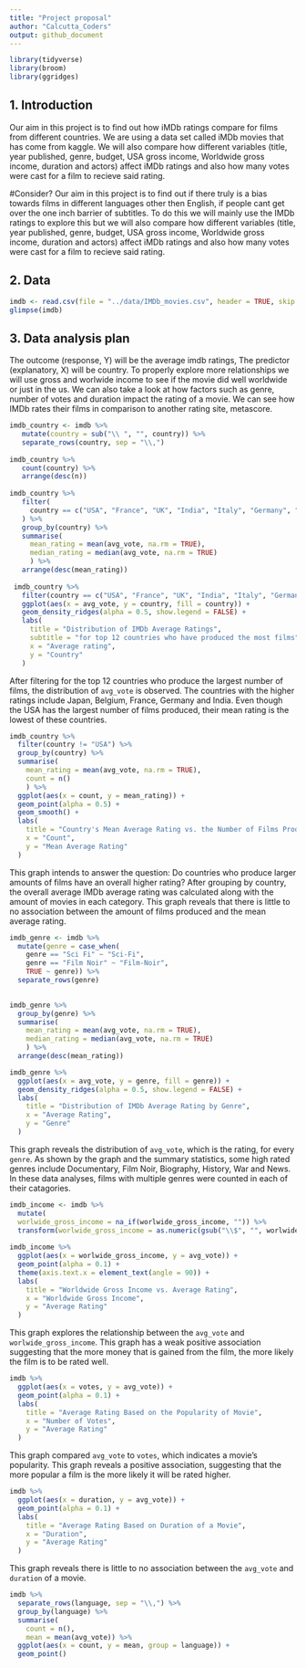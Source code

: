 ```yaml
---
title: "Project proposal"
author: "Calcutta_Coders"
output: github_document
---
```


```r
library(tidyverse)
library(broom)
library(ggridges)
```

## 1. Introduction

Our aim in this project is to find out how iMDb ratings compare for films from different countries. We are using a data set called iMDb movies that has come from kaggle. We will also compare how different variables (title, year published, genre, budget, USA gross income, Worldwide gross income, duration and actors) affect iMDb ratings and also how many votes were cast for a film to recieve said rating.

#Consider?
Our aim in this project is to find out if there truly is a bias towards films in different languages other then English, if people cant get over the one inch barrier of subtitles. To do this we will mainly use the IMDb ratings to explore this but we will also compare how different variables (title, year published, genre, budget, USA gross income, Worldwide gross income, duration and actors) affect iMDb ratings and also how many votes were cast for a film to recieve said rating.

## 2. Data

```r
imdb <- read.csv(file = "../data/IMDb_movies.csv", header = TRUE, skip = 1)
glimpse(imdb)
```

## 3. Data analysis plan

The outcome (response, Y) will be the average imdb ratings, The predictor (explanatory, X) will be country. To properly explore more relationships we will use gross and worlwide income to see if the movie did well worldwide or just in the us. We can also take a look at how factors such as genre, number of votes and duration impact the rating of a movie. We can see how IMDb rates their films in comparison to another rating site, metascore.

```r
imdb_country <- imdb %>%
   mutate(country = sub("\\ ", "", country)) %>%
   separate_rows(country, sep = "\\,")
   
imdb_country %>%
   count(country) %>%
   arrange(desc(n))
 
imdb_country %>%
   filter(
     country == c("USA", "France", "UK", "India", "Italy", "Germany", "Japan", "Canada", "Spain", "Hong Kong", "Turkey", "Belgium")
   ) %>%
   group_by(country) %>%
   summarise(
     mean_rating = mean(avg_vote, na.rm = TRUE),
     median_rating = median(avg_vote, na.rm = TRUE)
     ) %>%
   arrange(desc(mean_rating))
 
 imdb_country %>%
   filter(country == c("USA", "France", "UK", "India", "Italy", "Germany", "Japan", "Canada", "Spain", "Hong Kong", "Turkey", "Belgium")) %>%
   ggplot(aes(x = avg_vote, y = country, fill = country)) +
   geom_density_ridges(alpha = 0.5, show.legend = FALSE) +
   labs(
     title = "Distribution of IMDb Average Ratings",
     subtitle = "for top 12 countries who have produced the most films",
     x = "Average rating",
     y = "Country"
   )
```
After filtering for the top 12 countries who produce the largest number of films, the distribution of `avg_vote` is observed. The countries with the higher ratings include Japan, Belgium, France, Germany and India. Even though the USA has the largest number of films produced, their mean rating is the lowest of these countries.

```r
imdb_country %>%
  filter(country != "USA") %>%
  group_by(country) %>%
  summarise(
    mean_rating = mean(avg_vote, na.rm = TRUE),
    count = n()
    ) %>%
  ggplot(aes(x = count, y = mean_rating)) +
  geom_point(alpha = 0.5) +
  geom_smooth() +
  labs(
    title = "Country's Mean Average Rating vs. the Number of Films Produced",
    x = "Count",
    y = "Mean Average Rating"
  )
```

This graph intends to answer the question: Do countries who produce larger amounts of films have an overall higher rating? After grouping by country, the overall average IMDb average rating was calculated along with the amount of movies in each category. This graph reveals that there is little to no association between the amount of films produced and the mean average rating. 

```r
imdb_genre <- imdb %>%
  mutate(genre = case_when(
    genre == "Sci Fi" ~ "Sci-Fi",
    genre == "Film Noir" ~ "Film-Noir",
    TRUE ~ genre)) %>%
  separate_rows(genre)
  

imdb_genre %>%
  group_by(genre) %>%
  summarise(
    mean_rating = mean(avg_vote, na.rm = TRUE),
    median_rating = median(avg_vote, na.rm = TRUE)
    ) %>%
  arrange(desc(mean_rating))

imdb_genre %>%
  ggplot(aes(x = avg_vote, y = genre, fill = genre)) +
  geom_density_ridges(alpha = 0.5, show.legend = FALSE) +
  labs(
    title = "Distribution of IMDb Average Rating by Genre",
    x = "Average Rating",
    y = "Genre"
  )
```
This graph reveals the distribution of `avg_vote`, which is the rating, for every `genre`. As shown by the graph and the summary statistics, some high rated genres include Documentary, Film Noir, Biography, History, War and News. In these data analyses, films with multiple genres were counted in each of their catagories.

```r
imdb_income <- imdb %>%
  mutate( 
  worlwide_gross_income = na_if(worlwide_gross_income, "")) %>%
  transform(worlwide_gross_income = as.numeric(gsub("\\$", "", worlwide_gross_income)))
   
imdb_income %>%
  ggplot(aes(x = worlwide_gross_income, y = avg_vote)) +
  geom_point(alpha = 0.1) +
  theme(axis.text.x = element_text(angle = 90)) +
  labs(
    title = "Worldwide Gross Income vs. Average Rating",
    x = "Worldwide Gross Income",
    y = "Average Rating"
  )
```
This graph explores the relationship between the `avg_vote` and `worlwide_gross_income`. This graph has a weak positive association suggesting that the more money that is gained from the film, the more likely the film is to be rated well.

```r
imdb %>%
  ggplot(aes(x = votes, y = avg_vote)) +
  geom_point(alpha = 0.1) +
  labs(
    title = "Average Rating Based on the Popularity of Movie",
    x = "Number of Votes",
    y = "Average Rating"
  )
```
This graph compared `avg_vote` to `votes`, which indicates a movie's popularity. This graph reveals a positive association, suggesting that the more popular a film is the more likely it will be rated higher.

```r
imdb %>%
  ggplot(aes(x = duration, y = avg_vote)) +
  geom_point(alpha = 0.1) +
  labs(
    title = "Average Rating Based on Duration of a Movie",
    x = "Duration",
    y = "Average Rating"
  )
```
This graph reveals there is little to no association between the `avg_vote` and `duration` of a movie.

```r
imdb %>%
  separate_rows(language, sep = "\\,") %>%
  group_by(language) %>%
  summarise(
    count = n(),
    mean = mean(avg_vote)) %>%
  ggplot(aes(x = count, y = mean, group = language)) +
  geom_point()
```